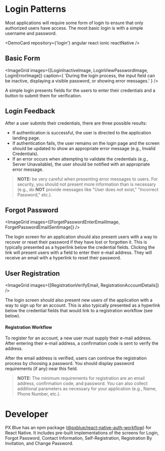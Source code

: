 



# Login Patterns

Most applications will require some form of login to ensure that only authorized users have access. The most basic login is with a simple username and password.

<DemoCard repository={'login'} angular react ionic reactNative />

## Basic Form

<ImageGrid
    images={[LoginInactiveImage, LoginViewPasswordImage, LoginErrorImage]}
    caption={
        'During the login process, the input field can be inactive, displaying a visible password, or showing error messages.'
    }
/>

A simple login presents fields for the users to enter their credentials and a button to submit them for verification.

## Login Feedback

After a user submits their credentials, there are three possible results:

-   If authentication is successful, the user is directed to the application landing page.
-   If authentication fails, the user remains on the login page and the screen should be updated to show an appropriate error message (e.g., Invalid Credentials).
-   If an error occurs when attempting to validate the credentials (e.g., Server Unavailable), the user should be notified with an appropriate error message.

> **NOTE:** be very careful when presenting error messages to users. For security, you should not present more information than is necessary (e.g., do **NOT** provide messages like "User does not exist," "Incorrect Password," etc.).

## Forgot Password

<ImageGrid images={[ForgetPasswordEnterEmailImage, ForgetPasswordEmailSentImage]} />

The login screen for an application should also present users with a way to recover or reset their password if they have lost or forgotten it. This is typically presented as a hyperlink below the credential fields. Clicking the link will present users with a field to enter their e-mail address. They will receive an email with a hyperlink to reset their password.

## User Registration

<ImageGrid images={[RegistrationVerifyEmail, RegistrationAccountDetails]} />

The login screen should also present new users of the application with a way to sign up for an account. This is also typically presented as a hyperlink below the credential fields that would link to a registration workflow (see below).

#### Registration Workflow

To register for an account, a new user must supply their e-mail address. After entering their e-mail address, a confirmation code is sent to verify the address.

After the email address is verified, users can continue the registration process by choosing a password. You should display password requirements (if any) near this field.

> **NOTE:** The minimum requirements for registration are an email address, confirmation code, and password. You can also collect additional parameters as necessary for your application (e.g., Name, Phone Number, etc.).

# Developer

PX Blue has an npm package ([@pxblue/react-native-auth-workflow](https://www.npmjs.com/package/@pxblue/react-native-auth-workflow)) for React Native. It includes pre-built implementations of the screens for Login, Forgot Password, Contact Information, Self-Registration, Registration By Invitation, and Change Password.
